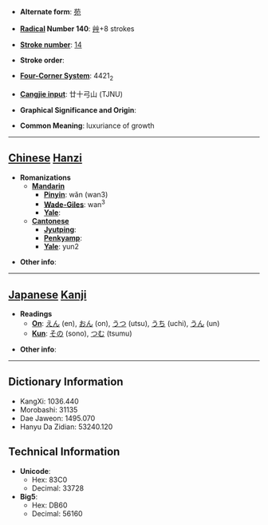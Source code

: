 * '''Alternate form''': [[苑]]

* '''[[Wiktionary:Chinese radical index| Radical]] Number 140''': [[Wiktionary:Chinese radical index 艸|艸]]+8 strokes

* '''[[Wiktionary:Chinese total strokes index|Stroke number]]''': [[Wiktionary:Chinese total strokes index 14|14]]

* '''Stroke order''': 

* '''[[Wiktionary:Chinese four corner index|Four-Corner System]]''': 4421<sub>2</sub>

* '''[[Wiktionary:Chinese Cangjie index|Cangjie input]]''': 廿十弓山 (TJNU)

* '''Graphical Significance and Origin''': 

* '''Common Meaning''': luxuriance of growth

----

== [[Chinese]] [[Hanzi]] ==

* '''Romanizations'''
** '''[[Mandarin]]'''
*** '''[[Pinyin]]''': wǎn (wan3)
*** '''[[Wade-Giles]]''': wan<sup>3</sup>
*** '''[[Yale]]''': 
** '''[[Cantonese]]'''
*** '''[[Jyutping]]''':
*** '''[[Penkyamp]]''': 
*** '''[[Yale]]''': yun2

* '''Other info''': 

----

== [[Japanese]] [[Kanji]] ==

* '''Readings'''
** '''[[On]]''': [[えん]] (en), [[おん]] (on), [[うつ]] (utsu), [[うち]] (uchi), [[うん]] (un)
** '''[[Kun]]''': [[その]] (sono), [[つむ]] (tsumu)

* '''Other info''':  

----

== Dictionary Information ==

* KangXi: 1036.440
* Morobashi: 31135
* Dae Jaweon: 1495.070
* Hanyu Da Zidian: 53240.120

== Technical Information ==

* '''Unicode''':
** Hex: 83C0
** Decimal: 33728
* '''Big5''':
** Hex: DB60
** Decimal: 56160
